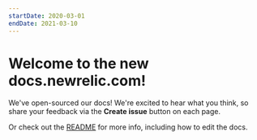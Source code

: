 ```yaml
---
startDate: 2020-03-01
endDate: 2021-03-10
---
```


# Welcome to the new docs.newrelic.com!

We've open-sourced our docs! We're excited to hear what you think, so share your feedback via the **Create issue** button on each page. 

Or check out the [README](https://github.com/newrelic/docs-website/blob/develop/README.md) for more info, including how to edit the docs.